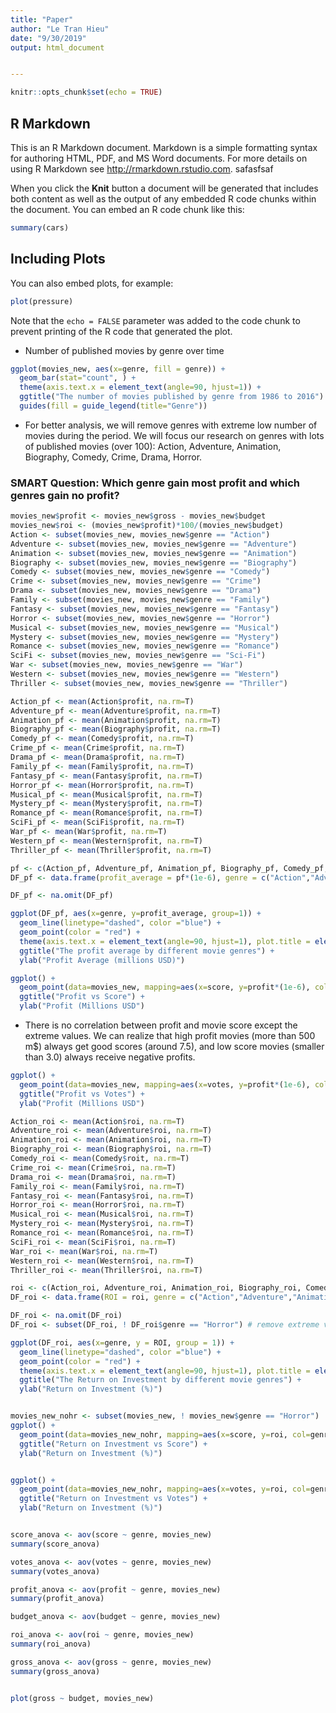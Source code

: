 ```yaml
---
title: "Paper"
author: "Le Tran Hieu"
date: "9/30/2019"
output: html_document


---
```


```r
knitr::opts_chunk$set(echo = TRUE)
```

## R Markdown

This is an R Markdown document. Markdown is a simple formatting syntax for authoring HTML, PDF, and MS Word documents. For more details on using R Markdown see <http://rmarkdown.rstudio.com>.
safasfsaf

When you click the **Knit** button a document will be generated that includes both content as well as the output of any embedded R code chunks within the document. You can embed an R code chunk like this:

```r
summary(cars)
```

## Including Plots

You can also embed plots, for example:

```r
plot(pressure)
```

Note that the `echo = FALSE` parameter was added to the code chunk to prevent printing of the R code that generated the plot.

* Number of published movies by genre over time

``` r
ggplot(movies_new, aes(x=genre, fill = genre)) +
  geom_bar(stat="count", ) +
  theme(axis.text.x = element_text(angle=90, hjust=1)) +
  ggtitle("The number of movies published by genre from 1986 to 2016") +
  guides(fill = guide_legend(title="Genre"))

```
 * For better analysis, we will remove genres with extreme low number of movies during the period. We will focus our research on genres with lots of published movies (over 100): Action, Adventure, Animation, Biography, Comedy, Crime, Drama, Horror.






### SMART Question: Which genre gain most profit and which genres gain no profit?

```r
movies_new$profit <- movies_new$gross - movies_new$budget
movies_new$roi <- (movies_new$profit)*100/(movies_new$budget)
Action <- subset(movies_new, movies_new$genre == "Action")
Adventure <- subset(movies_new, movies_new$genre == "Adventure")
Animation <- subset(movies_new, movies_new$genre == "Animation")
Biography <- subset(movies_new, movies_new$genre == "Biography")
Comedy <- subset(movies_new, movies_new$genre == "Comedy")
Crime <- subset(movies_new, movies_new$genre == "Crime")
Drama <- subset(movies_new, movies_new$genre == "Drama")
Family <- subset(movies_new, movies_new$genre == "Family")
Fantasy <- subset(movies_new, movies_new$genre == "Fantasy")
Horror <- subset(movies_new, movies_new$genre == "Horror")
Musical <- subset(movies_new, movies_new$genre == "Musical")
Mystery <- subset(movies_new, movies_new$genre == "Mystery")
Romance <- subset(movies_new, movies_new$genre == "Romance")
SciFi <- subset(movies_new, movies_new$genre == "Sci-Fi")
War <- subset(movies_new, movies_new$genre == "War")
Western <- subset(movies_new, movies_new$genre == "Western")
Thriller <- subset(movies_new, movies_new$genre == "Thriller")

Action_pf <- mean(Action$profit, na.rm=T)
Adventure_pf <- mean(Adventure$profit, na.rm=T)
Animation_pf <- mean(Animation$profit, na.rm=T)
Biography_pf <- mean(Biography$profit, na.rm=T)
Comedy_pf <- mean(Comedy$profit, na.rm=T)
Crime_pf <- mean(Crime$profit, na.rm=T)
Drama_pf <- mean(Drama$profit, na.rm=T)
Family_pf <- mean(Family$profit, na.rm=T)
Fantasy_pf <- mean(Fantasy$profit, na.rm=T)
Horror_pf <- mean(Horror$profit, na.rm=T)
Musical_pf <- mean(Musical$profit, na.rm=T)
Mystery_pf <- mean(Mystery$profit, na.rm=T)
Romance_pf <- mean(Romance$profit, na.rm=T)
SciFi_pf <- mean(SciFi$profit, na.rm=T)
War_pf <- mean(War$profit, na.rm=T)
Western_pf <- mean(Western$profit, na.rm=T)
Thriller_pf <- mean(Thriller$profit, na.rm=T)

pf <- c(Action_pf, Adventure_pf, Animation_pf, Biography_pf, Comedy_pf, Crime_pf, Drama_pf, Family_pf, Fantasy_pf, Horror_pf, Musical_pf, Mystery_pf, Romance_pf, SciFi_pf, War_pf, Western_pf, Thriller_pf)
DF_pf <- data.frame(profit_average = pf*(1e-6), genre = c("Action","Adventure","Animation","Biography","Comedy","Crime","Drama","Family","Fantasy","Horror","Musical","Mystery","Romance","Sci-Fi","War","Western","Thriller"))

DF_pf <- na.omit(DF_pf)

ggplot(DF_pf, aes(x=genre, y=profit_average, group=1)) +
  geom_line(linetype="dashed", color ="blue") +
  geom_point(color = "red") +
  theme(axis.text.x = element_text(angle=90, hjust=1), plot.title = element_text(h=0.5)) +
  ggtitle("The profit average by different movie genres") +
  ylab("Profit Average (millions USD)")


```

```r

ggplot() +
  geom_point(data=movies_new, mapping=aes(x=score, y=profit*(1e-6), col=genre), na.rm=T) +
  ggtitle("Profit vs Score") + 
  ylab("Profit (Millions USD")

```

* There is no correlation between profit and movie score except the extreme values. We can realize that high profit movies (more than 500 m$) always get good scores (around 7.5), and low score movies (smaller than 3.0) always receive negative profits.

``` r
ggplot() +
  geom_point(data=movies_new, mapping=aes(x=votes, y=profit*(1e-6), col=genre), na.rm=T) +
  ggtitle("Profit vs Votes") + 
  ylab("Profit (Millions USD")


```


``` r


Action_roi <- mean(Action$roi, na.rm=T)
Adventure_roi <- mean(Adventure$roi, na.rm=T)
Animation_roi <- mean(Animation$roi, na.rm=T)
Biography_roi <- mean(Biography$roi, na.rm=T)
Comedy_roi <- mean(Comedy$roit, na.rm=T)
Crime_roi <- mean(Crime$roi, na.rm=T)
Drama_roi <- mean(Drama$roi, na.rm=T)
Family_roi <- mean(Family$roi, na.rm=T)
Fantasy_roi <- mean(Fantasy$roi, na.rm=T)
Horror_roi <- mean(Horror$roi, na.rm=T)
Musical_roi <- mean(Musical$roi, na.rm=T)
Mystery_roi <- mean(Mystery$roi, na.rm=T)
Romance_roi <- mean(Romance$roi, na.rm=T)
SciFi_roi <- mean(SciFi$roi, na.rm=T)
War_roi <- mean(War$roi, na.rm=T)
Western_roi <- mean(Western$roi, na.rm=T)
Thriller_roi <- mean(Thriller$roi, na.rm=T)

roi <- c(Action_roi, Adventure_roi, Animation_roi, Biography_roi, Comedy_roi, Crime_roi, Drama_roi, Family_roi, Fantasy_roi, Horror_roi, Musical_roi, Mystery_roi, Romance_roi, SciFi_roi, War_roi, Western_roi, Thriller_roi)
DF_roi <- data.frame(ROI = roi, genre = c("Action","Adventure","Animation","Biography","Comedy","Crime","Drama","Family","Fantasy","Horror","Musical","Mystery","Romance","Sci-Fi","War","Western","Thriller"))

DF_roi <- na.omit(DF_roi)
DF_roi <- subset(DF_roi, ! DF_roi$genre == "Horror") # remove extreme values

ggplot(DF_roi, aes(x=genre, y = ROI, group = 1)) +
  geom_line(linetype="dashed", color ="blue") +
  geom_point(color = "red") +
  theme(axis.text.x = element_text(angle=90, hjust=1), plot.title = element_text(hjust=0.5)) +
  ggtitle("The Return on Investment by different movie genres") +
  ylab("Return on Investment (%)")



```

```r

movies_new_nohr <- subset(movies_new, ! movies_new$genre == "Horror")
ggplot() +
  geom_point(data=movies_new_nohr, mapping=aes(x=score, y=roi, col=genre), na.rm=T) +
  ggtitle("Return on Investment vs Score") + 
  ylab("Return on Investment (%)")


ggplot() +
  geom_point(data=movies_new_nohr, mapping=aes(x=votes, y=roi, col=genre), na.rm=T) +
  ggtitle("Return on Investment vs Votes") + 
  ylab("Return on Investment (%)")



```


```r

score_anova <- aov(score ~ genre, movies_new)
summary(score_anova)

votes_anova <- aov(votes ~ genre, movies_new)
summary(votes_anova)

profit_anova <- aov(profit ~ genre, movies_new)
summary(profit_anova)

budget_anova <- aov(budget ~ genre, movies_new)

roi_anova <- aov(roi ~ genre, movies_new)
summary(roi_anova)

gross_anova <- aov(gross ~ genre, movies_new)
summary(gross_anova)



```



```r
plot(gross ~ budget, movies_new)


```
